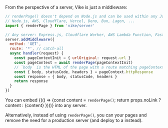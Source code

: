 
From the perspective of a server, Vike is just a middleware:

```js
// renderPage() doesn't depend on Node.js and can be used within any JavaScript environment:
// Node.js, AWS, Cloudflare, Vercel, Deno, Bun, Lagon, ...
import { renderPage } from 'vike/server'

// Any server: Express.js, Cloudflare Worker, AWS Lambda Function, Fastify, Hono, Nitro, ...
server.addMiddleware({
  method: 'GET',
  route: '*', // catch-all
  async handler(request) {
    const pageContextInit = { urlOriginal: request.url }
    const pageContext = await renderPage(pageContextInit)
    // `body` is the HTML of the page with a route matching pageContextInit.urlOriginal
    const { body, statusCode, headers } = pageContext.httpResponse
    const response = { body, statusCode, headers }
    return response
  }
})
```

You can embed {(() => {const content = <code>renderPage()</code>; return props.noLink ? content : <Link href="/renderPage">{content}</Link> })()} into any server.

Alternatively, instead of using `renderPage()`, you can <Link text="pre-render" href="/pre-rendering" /> your pages and remove the need for a production server (and deploy to a <Link text="static host" href="/static-hosts" /> instead).
